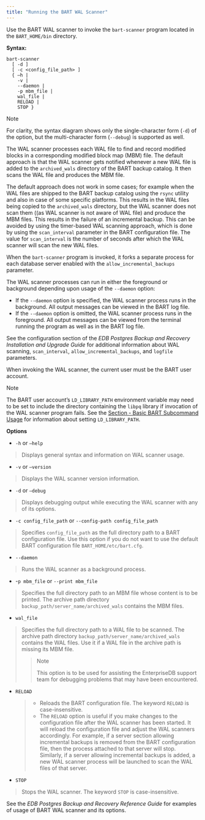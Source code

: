 ```yaml
---
title: "Running the BART WAL Scanner"
---
```


<div id="running_the_bart_wal_scanner" class="registered_link"></div>

Use the BART WAL scanner to invoke the `bart-scanner` program located in the `BART_HOME/bin` directory.

**Syntax:**

```
bart-scanner
  [ -d ]
  [ -c <config_file_path> ]
  { –h |
    -v |
    --daemon |
    -p mbm_file |
    wal_file |
    RELOAD |
    STOP }
```

<div class="note">

<div class="title">

Note

</div>

For clarity, the syntax diagram shows only the single-character form (`-d`) of the option, but the multi-character form (`--debug`) is supported as well.

</div>

The WAL scanner processes each WAL file to find and record modified blocks in a corresponding modified block map (MBM) file. The default approach is that the WAL scanner gets notified whenever a new WAL file is added to the `archived_wals` directory of the BART backup catalog. It then scans the WAL file and produces the MBM file.

The default approach does not work in some cases; for example when the WAL files are shipped to the BART backup catalog using the `rsync` utility and also in case of some specific platforms. This results in the WAL files being copied to the `archived_wals` directory, but the WAL scanner does not scan them ((as WAL scanner is not aware of WAL file) and produce the MBM files. This results in the failure of an incremental backup. This can be avoided by using the timer-based WAL scanning approach, which is done by using the `scan_interval` parameter in the BART configuration file. The value for `scan_interval` is the number of seconds after which the WAL scanner will scan the new WAL files.

When the `bart-scanner` program is invoked, it forks a separate process for each database server enabled with the `allow_incremental_backups` parameter.

The WAL scanner processes can run in either the foreground or background depending upon usage of the `--daemon` option:

-   If the `--daemon` option is specified, the WAL scanner process runs in the background. All output messages can be viewed in the BART log file.
-   If the `--daemon` option is omitted, the WAL scanner process runs in the foreground. All output messages can be viewed from the terminal running the program as well as in the BART log file.

See the configuration section of the *EDB Postgres Backup and Recovery Installation and Upgrade Guide* for additional information about WAL scanning, `scan_interval`, `allow_incremental_backups`, and `logfile` parameters.

When invoking the WAL scanner, the current user must be the BART user account.

<div class="note">

<div class="title">

Note

</div>

The BART user account’s `LD_LIBRARY_PATH` environment variable may need to be set to include the directory containing the `libpq` library if invocation of the WAL scanner program fails. See the [Section - Basic BART Subcommand Usage](../03_basic_bart_subcommand_usage/#basic_bart_subcommand_usage) for information about setting `LD_LIBRARY_PATH`.

</div>

**Options**

-   `-h` or `—help`

> Displays general syntax and information on WAL scanner usage.

-   `-v` or `—version`

> Displays the WAL scanner version information.

-   `-d` or `–debug`

> Displays debugging output while executing the WAL scanner with any of its options.

-   `-c config_file_path` or `--config-path config_file_path`

> Specifies `config_file_path` as the full directory path to a BART configuration file. Use this option if you do not want to use the default BART configuration file `BART_HOME/etc/bart.cfg`.

-   `--daemon`

> Runs the WAL scanner as a background process.

-   \-`p mbm_file` or `--print mbm_file`

> Specifies the full directory path to an MBM file whose content is to be printed. The archive path directory `backup_path/server_name/archived_wals` contains the MBM files.

-   `wal_file`

> Specifies the full directory path to a WAL file to be scanned. The archive path directory `backup_path/server_name/archived_wals` contains the WAL files. Use it if a WAL file in the archive path is missing its MBM file.
>
> > <div class="note">
> >
> > <div class="title">
> >
> > Note
> >
> > </div>
> >
> > This option is to be used for assisting the EnterpriseDB support team for debugging problems that may have been encountered.
> >
> > </div>

-   `RELOAD`

    > -   Reloads the BART configuration file. The keyword `RELOAD` is case-insensitive.
    > -   The `RELOAD` option is useful if you make changes to the configuration file after the WAL scanner has been started. It will reload the configuration file and adjust the WAL scanners accordingly. For example, if a server section allowing incremental backups is removed from the BART configuration file, then the process attached to that server will stop. Similarly, if a server allowing incremental backups is added, a new WAL scanner process will be launched to scan the WAL files of that server.

-   `STOP`

> Stops the WAL scanner. The keyword `STOP` is case-insensitive.

See the *EDB Postgres Backup and Recovery Reference Guide* for examples of usage of BART WAL scanner and its options.
